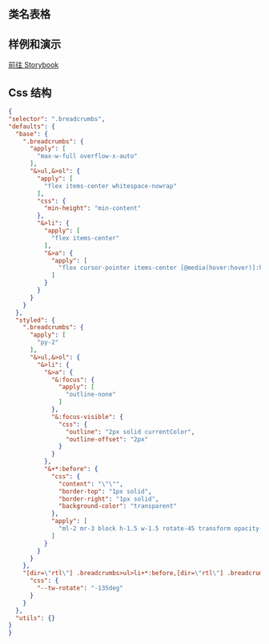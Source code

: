 
## 类名表格

<CssTable name="breadcrumbs" />

## 样例和演示

[前往 Storybook](https://story.ui.icebreaker.top/?path=/docs/navigation-breadcrumbs--docs)

## Css 结构

```json
{
"selector": ".breadcrumbs",
"defaults": {
  "base": {
    ".breadcrumbs": {
      "apply": [
        "max-w-full overflow-x-auto"
      ],
      "&>ul,&>ol": {
        "apply": [
          "flex items-center whitespace-nowrap"
        ],
        "css": {
          "min-height": "min-content"
        },
        "&>li": {
          "apply": [
            "flex items-center"
          ],
          "&>a": {
            "apply": [
              "flex cursor-pointer items-center [@media(hover:hover)]:hover:underline"
            ]
          }
        }
      }
    }
  },
  "styled": {
    ".breadcrumbs": {
      "apply": [
        "py-2"
      ],
      "&>ul,&>ol": {
        "&>li": {
          "&>a": {
            "&:focus": {
              "apply": [
                "outline-none"
              ]
            },
            "&:focus-visible": {
              "css": {
                "outline": "2px solid currentColor",
                "outline-offset": "2px"
              }
            }
          },
          "&+*:before": {
            "css": {
              "content": "\"\"",
              "border-top": "1px solid",
              "border-right": "1px solid",
              "background-color": "transparent"
            },
            "apply": [
              "ml-2 mr-3 block h-1.5 w-1.5 rotate-45 transform opacity-40"
            ]
          }
        }
      }
    },
    "[dir=\"rtl\"] .breadcrumbs>ul>li+*:before,[dir=\"rtl\"] .breadcrumbs>ol>li+*:before": {
      "css": {
        "--tw-rotate": "-135deg"
      }
    }
  },
  "utils": {}
}
}
```